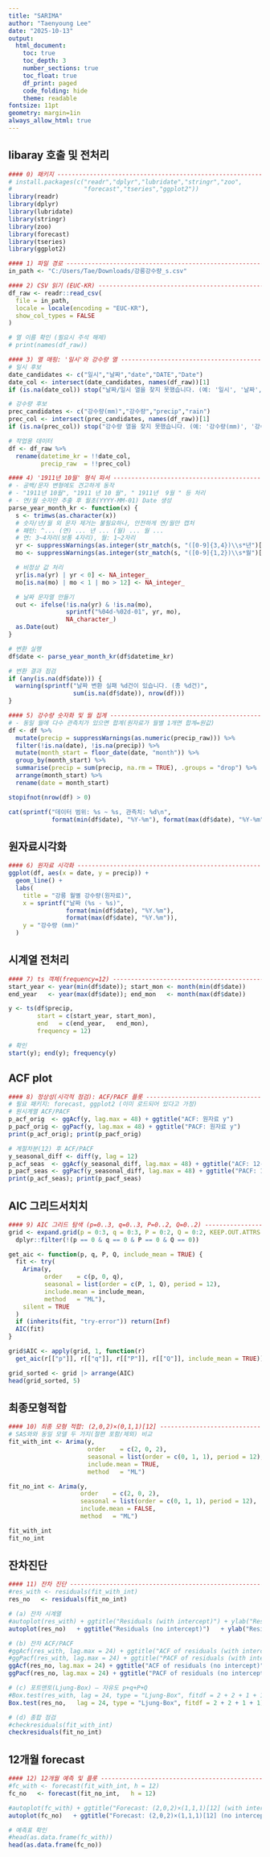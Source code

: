 ```yaml
---
title: "SARIMA"
author: "Taenyoung Lee"
date: "2025-10-13"
output:
  html_document:
    toc: true
    toc_depth: 3
    number_sections: true
    toc_float: true
    df_print: paged
    code_folding: hide
    theme: readable
fontsize: 11pt
geometry: margin=1in
always_allow_html: true
---
```


## libaray 호출 및 전처리

```r
#### 0) 패키지 -------------------------------------------------------------------
# install.packages(c("readr","dplyr","lubridate","stringr","zoo",
#                    "forecast","tseries","ggplot2"))
library(readr)
library(dplyr)
library(lubridate)
library(stringr)
library(zoo)
library(forecast)
library(tseries)
library(ggplot2)

#### 1) 파일 경로 ----------------------------------------------------------------
in_path <- "C:/Users/Tae/Downloads/강릉강수량_s.csv"  

#### 2) CSV 읽기 (EUC-KR) -------------------------------------------------------
df_raw <- readr::read_csv(
  file = in_path,
  locale = locale(encoding = "EUC-KR"),
  show_col_types = FALSE
)

# 열 이름 확인 (필요시 주석 해제)
# print(names(df_raw))

#### 3) 열 매핑: '일시'와 강수량 열 ------------------------------------------------
# 일시 후보
date_candidates <- c("일시","날짜","date","DATE","Date")
date_col <- intersect(date_candidates, names(df_raw))[1]
if (is.na(date_col)) stop("날짜/일시 열을 찾지 못했습니다. (예: '일시', '날짜', 'date')")

# 강수량 후보
prec_candidates <- c("강수량(mm)","강수량","precip","rain")
prec_col <- intersect(prec_candidates, names(df_raw))[1]
if (is.na(prec_col)) stop("강수량 열을 찾지 못했습니다. (예: '강수량(mm)', '강수량', 'precip')")

# 작업용 데이터
df <- df_raw %>%
  rename(datetime_kr = !!date_col,
         precip_raw  = !!prec_col)

#### 4) '1911년 10월' 형식 파서 ---------------------------------------------------
# - 공백/문자 변형에도 견고하게 동작
# - "1911년 10월", "1911 년 10 월", " 1911년  9월 " 등 처리
# - 연/월 숫자만 추출 후 월초(YYYY-MM-01) Date 생성
parse_year_month_kr <- function(x) {
  s <- trimws(as.character(x))
  # 숫자/년/월 외 문자 제거는 불필요하나, 안전하게 연/월만 캡처
  # 패턴: ^... (연) ... 년 ... (월) ... 월 ...
  # 연: 3~4자리(보통 4자리), 월: 1~2자리
  yr <- suppressWarnings(as.integer(str_match(s, "([0-9]{3,4})\\s*년")[,2]))
  mo <- suppressWarnings(as.integer(str_match(s, "([0-9]{1,2})\\s*월")[,2]))

  # 비정상 값 처리
  yr[is.na(yr) | yr < 0] <- NA_integer_
  mo[is.na(mo) | mo < 1 | mo > 12] <- NA_integer_

  # 날짜 문자열 만들기
  out <- ifelse(!is.na(yr) & !is.na(mo),
                sprintf("%04d-%02d-01", yr, mo),
                NA_character_)
  as.Date(out)
}

# 변환 실행
df$date <- parse_year_month_kr(df$datetime_kr)

# 변환 결과 점검
if (any(is.na(df$date))) {
  warning(sprintf("날짜 변환 실패 %d건이 있습니다. (총 %d건)",
                  sum(is.na(df$date)), nrow(df)))
}

#### 5) 강수량 숫자화 및 월 집계 ---------------------------------------------------
# - 동일 월에 다수 관측치가 있으면 합계(원자료가 월별 1개면 합계=원값)
df <- df %>%
  mutate(precip = suppressWarnings(as.numeric(precip_raw))) %>%
  filter(!is.na(date), !is.na(precip)) %>%
  mutate(month_start = floor_date(date, "month")) %>%
  group_by(month_start) %>%
  summarise(precip = sum(precip, na.rm = TRUE), .groups = "drop") %>%
  arrange(month_start) %>%
  rename(date = month_start)

stopifnot(nrow(df) > 0)

cat(sprintf("데이터 범위: %s ~ %s, 관측치: %d\n",
            format(min(df$date), "%Y-%m"), format(max(df$date), "%Y-%m"), nrow(df)))
```

## 원자료시각화

```r
#### 6) 원자료 시각화 -------------------------------------------------------------
ggplot(df, aes(x = date, y = precip)) +
  geom_line() +
  labs(
    title = "강릉 월별 강수량(원자료)",
    x = sprintf("날짜 (%s - %s)",
                format(min(df$date), "%Y.%m"),
                format(max(df$date), "%Y.%m")),
    y = "강수량 (mm)"
  )
```

## 시계열 전처리

```r
#### 7) ts 객체(frequency=12) -----------------------------------------------------
start_year <- year(min(df$date)); start_mon <- month(min(df$date))
end_year   <- year(max(df$date)); end_mon   <- month(max(df$date))

y <- ts(df$precip,
        start = c(start_year, start_mon),
        end   = c(end_year,   end_mon),
        frequency = 12)

# 확인
start(y); end(y); frequency(y)
```

## ACF plot

```r
#### 8) 정상성(시각적 점검): ACF/PACF 플롯 -----------------------------------------
# 필요 패키지: forecast, ggplot2 (이미 로드되어 있다고 가정)
# 원시계열 ACF/PACF
p_acf_orig  <- ggAcf(y, lag.max = 48) + ggtitle("ACF: 원자료 y")
p_pacf_orig <- ggPacf(y, lag.max = 48) + ggtitle("PACF: 원자료 y")
print(p_acf_orig); print(p_pacf_orig)

# 계절차분(12) 후 ACF/PACF
y_seasonal_diff <- diff(y, lag = 12)
p_acf_seas  <- ggAcf(y_seasonal_diff, lag.max = 48) + ggtitle("ACF: 12-계절차분 후")
p_pacf_seas <- ggPacf(y_seasonal_diff, lag.max = 48) + ggtitle("PACF: 12-계절차분 후")
print(p_acf_seas); print(p_pacf_seas)
```


## AIC 그리드서치치

```r
#### 9) AIC 그리드 탐색 (p=0..3, q=0..3, P=0..2, Q=0..2) ------------------------
grid <- expand.grid(p = 0:3, q = 0:3, P = 0:2, Q = 0:2, KEEP.OUT.ATTRS = FALSE) |>
  dplyr::filter(!(p == 0 & q == 0 & P == 0 & Q == 0))

get_aic <- function(p, q, P, Q, include_mean = TRUE) {
  fit <- try(
    Arima(y,
          order    = c(p, 0, q),
          seasonal = list(order = c(P, 1, Q), period = 12),
          include.mean = include_mean,
          method   = "ML"),
    silent = TRUE
  )
  if (inherits(fit, "try-error")) return(Inf)
  AIC(fit)
}

grid$AIC <- apply(grid, 1, function(r)
  get_aic(r[["p"]], r[["q"]], r[["P"]], r[["Q"]], include_mean = TRUE))

grid_sorted <- grid |> arrange(AIC)
head(grid_sorted, 5)
```

## 최종모형적합

```r
#### 10) 최종 모형 적합: (2,0,2)×(0,1,1)[12] -------------------------------------
# SAS와와 동일 모델 두 가지(절편 포함/제외) 비교
fit_with_int <- Arima(y,
                      order    = c(2, 0, 2),
                      seasonal = list(order = c(0, 1, 1), period = 12),
                      include.mean = TRUE,
                      method   = "ML")

fit_no_int <- Arima(y,
                    order    = c(2, 0, 2),
                    seasonal = list(order = c(0, 1, 1), period = 12),
                    include.mean = FALSE,
                    method   = "ML")

fit_with_int
fit_no_int

```

## 잔차진단

```r
#### 11) 잔차 진단 ---------------------------------------------------------------
#res_with <- residuals(fit_with_int)
res_no   <- residuals(fit_no_int)

# (a) 잔차 시계열
#autoplot(res_with) + ggtitle("Residuals (with intercept)") + ylab("Residual")
autoplot(res_no)   + ggtitle("Residuals (no intercept)")   + ylab("Residual")

# (b) 잔차 ACF/PACF
#ggAcf(res_with, lag.max = 24) + ggtitle("ACF of residuals (with intercept)")
#ggPacf(res_with, lag.max = 24) + ggtitle("PACF of residuals (with intercept)")
ggAcf(res_no, lag.max = 24) + ggtitle("ACF of residuals (no intercept)")
ggPacf(res_no, lag.max = 24) + ggtitle("PACF of residuals (no intercept)")

# (c) 포트맨토(Ljung-Box) — 자유도 p+q+P+Q
#Box.test(res_with, lag = 24, type = "Ljung-Box", fitdf = 2 + 2 + 1 + 1)
Box.test(res_no,   lag = 24, type = "Ljung-Box", fitdf = 2 + 2 + 1 + 1)

# (d) 종합 점검
#checkresiduals(fit_with_int)
checkresiduals(fit_no_int)

```

## 12개월 forecast

```r
#### 12) 12개월 예측 및 플롯 -----------------------------------------------------
#fc_with <- forecast(fit_with_int, h = 12)
fc_no   <- forecast(fit_no_int,   h = 12)

#autoplot(fc_with) + ggtitle("Forecast: (2,0,2)×(1,1,1)[12] (with intercept)")
autoplot(fc_no)   + ggtitle("Forecast: (2,0,2)×(1,1,1)[12] (no intercept)")

# 예측표 확인
#head(as.data.frame(fc_with))
head(as.data.frame(fc_no))
``` 
